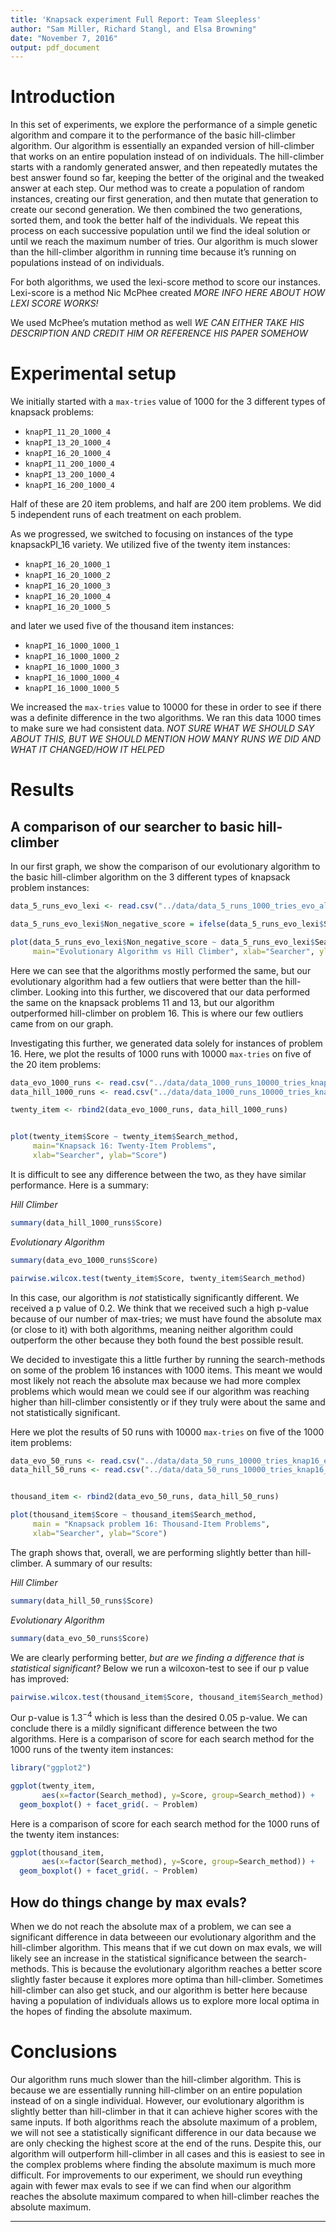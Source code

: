 ```yaml
---
title: 'Knapsack experiment Full Report: Team Sleepless'
author: "Sam Miller, Richard Stangl, and Elsa Browning"
date: "November 7, 2016"
output: pdf_document
---
```


# Introduction

In this set of experiments, we explore the performance of a simple genetic algorithm and compare it to the performance of the basic hill-climber algorithm. Our algorithm is essentially an expanded version of hill-climber that works on an entire population instead of on individuals. The hill-climber starts with a randomly generated answer, and then repeatedly mutates the best answer found so far, keeping the better of the original and the tweaked answer at each step. Our method was to create a population of random instances, creating our first generation, and then mutate that generation to create our second generation. We then combined the two generations, sorted them, and took the better half of the individuals. We repeat this process on each successive population until we find the ideal solution or until we reach the maximum number of tries. Our algorithm is much slower than the hill-climber algorithm in running time because it's running on populations instead of on individuals.  

For both algorithms, we used the lexi-score method to score our instances. Lexi-score is a method Nic McPhee created _MORE INFO HERE ABOUT HOW LEXI SCORE WORKS!_  

We used McPhee's mutation method as well _WE CAN EITHER TAKE HIS DESCRIPTION AND CREDIT HIM OR REFERENCE HIS PAPER SOMEHOW_

# Experimental setup

We initially started with a `max-tries` value of 1000 for the 3 different types of knapsack problems:

* `knapPI_11_20_1000_4`
* `knapPI_13_20_1000_4` 
* `knapPI_16_20_1000_4`
* `knapPI_11_200_1000_4`
* `knapPI_13_200_1000_4`
* `knapPI_16_200_1000_4`

Half of these are 20 item problems, and half are 200 item problems. We did 5 independent runs of each treatment on each problem.

As we progressed, we switched to focusing on instances of the type knapsackPI_16 variety. We utilized five of the twenty item instances:

* `knapPI_16_20_1000_1`
* `knapPI_16_20_1000_2`
* `knapPI_16_20_1000_3`
* `knapPI_16_20_1000_4`
* `knapPI_16_20_1000_5`

and later we used five of the thousand item instances:

* `knapPI_16_1000_1000_1`
* `knapPI_16_1000_1000_2`
* `knapPI_16_1000_1000_3`
* `knapPI_16_1000_1000_4`
* `knapPI_16_1000_1000_5`


We increased the `max-tries` value to 10000 for these in order to see if there was a definite difference in the two algorithms. We ran this data 1000 times to make sure we had consistent data. _NOT SURE WHAT WE SHOULD SAY ABOUT THIS, BUT WE SHOULD MENTION HOW MANY RUNS WE DID AND WHAT IT CHANGED/HOW IT HELPED_

# Results

## A comparison of our searcher to basic hill-climber

In our first graph, we show the comparison of our evolutionary algorithm to the basic hill-climber algorithm on the 3 different types of knapsack problem instances:

```r
data_5_runs_evo_lexi <- read.csv("../data/data_5_runs_1000_tries_evo_alg_lexi.txt", sep="")

data_5_runs_evo_lexi$Non_negative_score = ifelse(data_5_runs_evo_lexi$Score<0, 0, data_5_runs_evo_lexi$Score)

plot(data_5_runs_evo_lexi$Non_negative_score ~ data_5_runs_evo_lexi$Search_method,
     main="Evolutionary Algorithm vs Hill Climber", xlab="Searcher", ylab="Score")
```

Here we can see that the algorithms mostly performed the same, but our evolutionary algorithm had a few outliers that were better than the hill-climber. Looking into this further, we discovered that our data performed the same on the knapsack problems 11 and 13, but our algorithm outperformed hill-climber on problem 16. This is where our few outliers came from on our graph.

Investigating this further, we generated data solely for instances of problem 16. Here, we plot the results of 1000 runs with 10000 `max-tries` on five of the 20 item problems:

```r
data_evo_1000_runs <- read.csv("../data/data_1000_runs_10000_tries_knap1620_evo_lexi.txt", sep="")
data_hill_1000_runs <- read.csv("../data/data_1000_runs_10000_tries_knap1620_hill_lexi.txt", sep="")

twenty_item <- rbind2(data_evo_1000_runs, data_hill_1000_runs)


plot(twenty_item$Score ~ twenty_item$Search_method, 
     main="Knapsack 16: Twenty-Item Problems", 
     xlab="Searcher", ylab="Score")

```


It is difficult to see any difference between the two, as they have similar performance. Here is a summary:

_Hill Climber_
```r
summary(data_hill_1000_runs$Score)
```


_Evolutionary Algorithm_
```r
summary(data_evo_1000_runs$Score)
```


```r
pairwise.wilcox.test(twenty_item$Score, twenty_item$Search_method)
```
In this case, our algorithm is _not_ statistically significantly different. We received a p value of 0.2. We think that we received such a high p-value because of our number of max-tries; we must have found the absolute max (or close to it) with both algorithms, meaning neither algorithm could outperform the other because they both found the best possible result.

We decided to investigate this a little further by running the search-methods on some of the problem 16 instances with 1000 items. This meant we would most likely not reach the absolute max because we had more complex problems which would mean we could see if our algorithm was reaching higher than hill-climber consistently or if they truly were about the same and not statistically significant.
\newpage

Here we plot the results of 50 runs with 10000 `max-tries` on five of the 1000 item problems:  

```r
data_evo_50_runs <- read.csv("../data/data_50_runs_10000_tries_knap16_evo_lexi.txt", sep="")
data_hill_50_runs <- read.csv("../data/data_50_runs_10000_tries_knap16_hill_lexi.txt", sep="")


thousand_item <- rbind2(data_evo_50_runs, data_hill_50_runs)

plot(thousand_item$Score ~ thousand_item$Search_method,
     main = "Knapsack problem 16: Thousand-Item Problems",
     xlab="Searcher", ylab="Score")

```

The graph shows that, overall, we are performing slightly better than hill-climber. A summary of our results:

_Hill Climber_
```r
summary(data_hill_50_runs$Score)
```

_Evolutionary Algorithm_
```r
summary(data_evo_50_runs$Score)
```

We are clearly performing better, _but are we finding a difference that is statistical significant?_ Below we run a wilcoxon-test to see if our p value has improved:

```r
pairwise.wilcox.test(thousand_item$Score, thousand_item$Search_method)
```

Our p-value is $1.3^{-4}$ which is less than the desired 0.05 p-value. We can conclude there is a mildly significant difference between the two algorithms.
Here is a comparison of score for each search method for the 1000 runs of the twenty item instances:

```r
library("ggplot2")

ggplot(twenty_item, 
       aes(x=factor(Search_method), y=Score, group=Search_method)) + 
  geom_boxplot() + facet_grid(. ~ Problem)
```

Here is a comparison of score for each search method for the 1000 runs of the twenty item instances:

```r
ggplot(thousand_item, 
       aes(x=factor(Search_method), y=Score, group=Search_method)) + 
  geom_boxplot() + facet_grid(. ~ Problem)
```


## How do things change by max evals?

When we do not reach the absolute max of a problem, we can see a significant difference in data betweeen our evolutionary algorithm and the hill-climber algorithm. This means that if we cut down on max evals, we will likely see an increase in the statistical significance between the search-methods. This is because the evolutionary algorithm reaches a better score slightly faster because it explores more optima than hill-climber. Sometimes hill-climber can also get stuck, and our algorithm is better here because having a population of individuals allows us to explore more local optima in the hopes of finding the absolute maximum.

# Conclusions

Our algorithm runs much slower than the hill-climber algorithm. This is because we are essentially running hill-climber on an entire population instead of on a single individual. However, our evolutionary algorithm is slightly better than hill-climber in that it can achieve higher scores with the same inputs. If both algorithms reach the absolute maximum of a problem, we will not see a statistically significant difference in our data because we are only checking the highest score at the end of the runs. Despite this, our algorithm will outperform hill-climber in all cases and this is easiest to see in the complex problems where finding the absolute maximum is much more difficult. For improvements to our experiment, we should run eveything again with fewer max evals to see if we can find when our algorithm reaches the absolute maximum compared to when hill-climber reaches the absolute maximum.

------------------------


